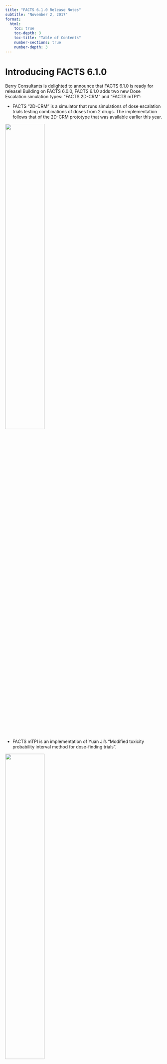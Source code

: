 ```yaml
---
title: "FACTS 6.1.0 Release Notes"
subtitle: "November 2, 2017"
format: 
  html:
    toc: true
    toc-depth: 3
    toc-title: "Table of Contents"
    number-sections: true
    number-depth: 3
---
```


# Introducing FACTS 6.1.0

Berry Consultants is delighted to announce that FACTS 6.1.0 is ready for release! Building on FACTS 6.0.0, FACTS 6.1.0 adds two new Dose Escalation simulation types: “FACTS 2D-CRM” and “FACTS mTPI”:

-   FACTS “2D-CRM” is a simulator that runs simulations of dose escalation trials testing combinations of doses from 2 drugs. The implementation follows that of the 2D-CRM prototype that was available earlier this year.

![](images/clipboard-1289771161.png){width="50%" fig-align="center"}

-   FACTS mTPI is an implementation of Yuan Ji’s “Modified toxicity probability interval method for dose-finding trials”.

![](images/clipboard-1706677790.png){width="50%" fig-align="center"}

FACTS 6.1.0 also adds a major piece of simulation functionality across (almost) all FACTS engines: ‘Design Variants’, these allow you to have within one “.facts” file, multiple designs with different maximum sample sizes. This makes it much easier to estimate the required sample size for a design. The feature includes the ability to mark specific treatment arms or groups as ‘correct choices’, and FACTS now summarizes not only the proportions of successful and unsuccessful trials, but also proportions of successful trials that also made correct choices.

![](images/clipboard-1038435020.png){width="50%" fig-align="center"}

FACTS 6.1.0 is fully backwards compatible with FACTS 6.0.0 and 5 – it can load and run all your FACTS 6.0.0 and FACTS 5 designs – and then use new FACTS 6.1.0 features with those designs. You can have FACTS 6.1.0 and FACTS 6.0.0 installed on the same machine, so it’s easy to have a transition period as you move to the new version.

# Key New Features

-   FACTS Dose Escalation:
    -   Design Variants in N-CRM.
    -   2D-CRM
    -   mTPI
-   FACTS Enrichment Designs:
    -   Design Variants
    -   The ability to extend hierarchical modeling with clustered model.
-   FACTS Core:
    -   Design Variants
    -   Better control over which frequentist calculations are performed.
    -   The ability to use p-value QOIs for early success/futility decision making.
-   FACTS Staged Design:
    -   Design Variants
    -   There is now an ‘Analysis’ tab in Staged Design.

# Downloading FACTS 6.1.0

The FACTS 6.1.0 release is available for download from the Berry Consultants FACTS 6 ftp repository at http://berry1.berryconsultants.com/facts_6/.

Login using:

-   Username: facts_6
-   Password: DynIrgyur4

There are, as usual, 4 files to download: Documents.zip, Examples.zip, Setup.msi, setup.exe. Obfuscated versions of setup.exe and Setup.msi have been included for those of you accessing through firewalls that prevent the download of .exe and .msi files. Having downloaded setup.e_e and Setup.m_i simply rename the file suffix before using.

# Installing FACTS 6.1.0

As with previous version of FACTS, FACTS 6.1.0 installs on a PC. Simply place the downloaded files on the PC / laptop it is to be installed on and run the file “setup.exe”. You will need a new FACTS license key for this new version. It will be sent to you separately.

For any support questions or issues, please [contact us](../contact.qmd).
